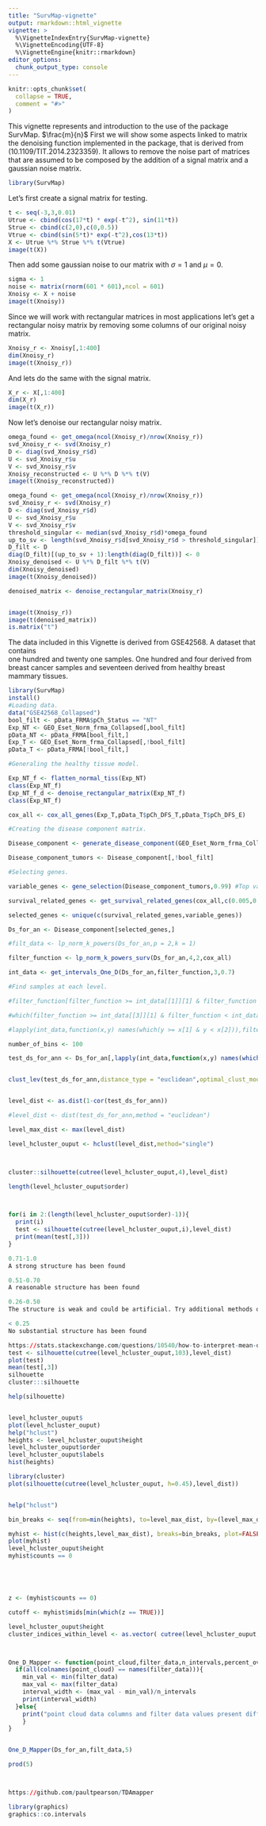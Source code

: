```yaml
---
title: "SurvMap-vignette"
output: rmarkdown::html_vignette
vignette: >
  %\VignetteIndexEntry{SurvMap-vignette}
  %\VignetteEncoding{UTF-8}
  %\VignetteEngine{knitr::rmarkdown}
editor_options: 
  chunk_output_type: console
---
```


```r
knitr::opts_chunk$set(
  collapse = TRUE,
  comment = "#>"
)
```

This vignette represents and introduction to the use of the package SurvMap. $\frac{m}{n}$ First we will show some aspects linked to matrix the denoising function implemented in the package, that is derived from (10.1109/TIT.2014.2323359). It allows to remove the noise part of matrices that are assumed to be composed by the addition of a signal matrix and a gaussian noise matrix.

```r
library(SurvMap)
```

Let's first create a signal matrix for testing.

```r
t <- seq(-3,3,0.01)
Utrue <- cbind(cos(17*t) * exp(-t^2), sin(11*t))
Strue <- cbind(c(2,0),c(0,0.5))
Vtrue <- cbind(sin(5*t)* exp(-t^2),cos(13*t))
X <- Utrue %*% Strue %*% t(Vtrue)
image(t(X))
```

Then add some gaussian noise to our matrix with $\sigma = 1$ and $\mu = 0$.

```r
sigma <- 1
noise <- matrix(rnorm(601 * 601),ncol = 601)
Xnoisy <- X + noise
image(t(Xnoisy))
```

Since we will work with rectangular matrices in most applications let's get a rectangular noisy matrix by removing some columns of our original noisy matrix.


```r
Xnoisy_r <- Xnoisy[,1:400]
dim(Xnoisy_r)
image(t(Xnoisy_r))
```

And lets do the same with the  signal matrix.

```r
X_r <- X[,1:400]
dim(X_r)
image(t(X_r))
```

Now let's  denoise our rectangular noisy matrix. 

```r
omega_found <- get_omega(ncol(Xnoisy_r)/nrow(Xnoisy_r))
svd_Xnoisy_r <- svd(Xnoisy_r)
D <- diag(svd_Xnoisy_r$d)
U <- svd_Xnoisy_r$u
V <- svd_Xnoisy_r$v
Xnoisy_reconstructed <- U %*% D %*% t(V)
image(t(Xnoisy_reconstructed))
```

```r
omega_found <- get_omega(ncol(Xnoisy_r)/nrow(Xnoisy_r))
svd_Xnoisy_r <- svd(Xnoisy_r)
D <- diag(svd_Xnoisy_r$d)
U <- svd_Xnoisy_r$u
V <- svd_Xnoisy_r$v
threshold_singular <- median(svd_Xnoisy_r$d)*omega_found
up_to_sv <- length(svd_Xnoisy_r$d[svd_Xnoisy_r$d > threshold_singular])
D_filt <- D
diag(D_filt)[(up_to_sv + 1):length(diag(D_filt))] <- 0
Xnoisy_denoised <- U %*% D_filt %*% t(V)
dim(Xnoisy_denoised)
image(t(Xnoisy_denoised))
```

```r
denoised_matrix <- denoise_rectangular_matrix(Xnoisy_r)


image(t(Xnoisy_r))
image(t(denoised_matrix))
is.matrix("t")
```

The data included in this Vignette is derived from GSE42568. A dataset that contains  
one hundred and twenty one samples. One hundred and four derived from breast cancer samples
and seventeen derived from healthy breast mammary tissues. 

```r
library(SurvMap)
install()
#Loading data.
data("GSE42568_Collapsed")
bool_filt <- pData_FRMA$pCh_Status == "NT"
Exp_NT <- GEO_Eset_Norm_frma_Collapsed[,bool_filt]
pData_NT <- pData_FRMA[bool_filt,]
Exp_T <- GEO_Eset_Norm_frma_Collapsed[,!bool_filt]
pData_T <- pData_FRMA[!bool_filt,]

#Generaling the healthy tissue model.

Exp_NT_f <- flatten_normal_tiss(Exp_NT)
class(Exp_NT_f)
Exp_NT_f_d <- denoise_rectangular_matrix(Exp_NT_f)
class(Exp_NT_f)

cox_all <- cox_all_genes(Exp_T,pData_T$pCh_DFS_T,pData_T$pCh_DFS_E)

#Creating the disease component matrix.

Disease_component <- generate_disease_component(GEO_Eset_Norm_frma_Collapsed,Exp_NT_f)

Disease_component_tumors <- Disease_component[,!bool_filt]

#Selecting genes.

variable_genes <- gene_selection(Disease_component_tumors,0.99) #Top variable genes in tumor samples.

survival_related_genes <- get_survival_related_genes(cox_all,c(0.005,0.995)) #Genes showing the stringest association  with disease-free survival in univariate proporciohal hazar models analysis. (cox.)

selected_genes <- unique(c(survival_related_genes,variable_genes))
```

```r
Ds_for_an <- Disease_component[selected_genes,]

#filt_data <- lp_norm_k_powers(Ds_for_an,p = 2,k = 1)

filter_function <- lp_norm_k_powers_surv(Ds_for_an,4,2,cox_all)

int_data <- get_intervals_One_D(Ds_for_an,filter_function,3,0.7)

#Find samples at each level.

#filter_function[filter_function >= int_data[[1]][1] & filter_function < int_data[[1]][2]]

#which(filter_function >= int_data[[3]][1] & filter_function < int_data[[3]][2])

#lapply(int_data,function(x,y) names(which(y >= x[1] & y < x[2])),filter_function)

number_of_bins <- 100

test_ds_for_ann <- Ds_for_an[,lapply(int_data,function(x,y) names(which(y >= x[1] & y < x[2])),filter_function)[[3]]]


clust_lev(test_ds_for_ann,distance_type = "euclidean",optimal_clust_mode = "standard",n_bins_clust = 10)


level_dist <- as.dist(1-cor(test_ds_for_ann))

#level_dist <- dist(test_ds_for_ann,method = "euclidean")

level_max_dist <- max(level_dist)

level_hcluster_ouput <- hclust(level_dist,method="single")



cluster::silhouette(cutree(level_hcluster_ouput,4),level_dist)

length(level_hcluster_ouput$order)



for(i in 2:(length(level_hcluster_ouput$order)-1)){
  print(i)
  test <- silhouette(cutree(level_hcluster_ouput,i),level_dist)
  print(mean(test[,3]))
}

0.71-1.0
A strong structure has been found

0.51-0.70
A reasonable structure has been found

0.26-0.50
The structure is weak and could be artificial. Try additional methods of data analysis.

< 0.25
No substantial structure has been found

https://stats.stackexchange.com/questions/10540/how-to-interpret-mean-of-silhouette-plot
test <- silhouette(cutree(level_hcluster_ouput,103),level_dist)
plot(test)
mean(test[,3])
silhouette
cluster:::silhouette

help(silhouette)


level_hcluster_ouput$
plot(level_hcluster_ouput)
help("hclust")
heights <- level_hcluster_ouput$height
level_hcluster_ouput$order
level_hcluster_ouput$labels
hist(heights)

library(cluster)
plot(silhouette(cutree(level_hcluster_ouput, h=0.45),level_dist))


help("hclust")

bin_breaks <- seq(from=min(heights), to=level_max_dist, by=(level_max_dist - min(heights))/number_of_bins)

myhist <- hist(c(heights,level_max_dist), breaks=bin_breaks, plot=FALSE)
plot(myhist)
level_hcluster_ouput$height
myhist$counts == 0





z <- (myhist$counts == 0)

cutoff <- myhist$mids[min(which(z == TRUE))]

level_hcluster_ouput$height
cluster_indices_within_level <- as.vector( cutree(level_hcluster_ouput, h=cutoff) )



One_D_Mapper <- function(point_cloud,filter_data,n_intervals,percent_overlap){
  if(all(colnames(point_cloud) == names(filter_data))){
    min_val <- min(filter_data)
    max_val <- max(filter_data)
    interval_width <- (max_val - min_val)/n_intervals
    print(interval_width)
  }else{
    print("point cloud data columns and filter data values present different orders")
    }
}


One_D_Mapper(Ds_for_an,filt_data,5)

prod(5)



https://github.com/paultpearson/TDAmapper

library(graphics)
graphics::co.intervals
```


